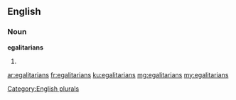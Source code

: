 ==English==

===Noun===
'''egalitarians'''

# {{plural of|egalitarian}}

[[Category:English plurals]]

[[ar:egalitarians]]
[[fr:egalitarians]]
[[ku:egalitarians]]
[[mg:egalitarians]]
[[my:egalitarians]]